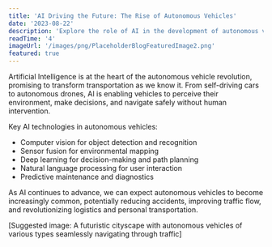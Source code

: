 ```yaml
---
title: 'AI Driving the Future: The Rise of Autonomous Vehicles'
date: '2023-08-22'
description: 'Explore the role of AI in the development of autonomous vehicles and its potential impact on transportation.'
readTime: '4'
imageUrl: '/images/png/PlaceholderBlogFeaturedImage2.png'
featured: true
---
```


Artificial Intelligence is at the heart of the autonomous vehicle revolution, promising to transform transportation as we know it. From self-driving cars to autonomous drones, AI is enabling vehicles to perceive their environment, make decisions, and navigate safely without human intervention.

Key AI technologies in autonomous vehicles:

- Computer vision for object detection and recognition
- Sensor fusion for environmental mapping
- Deep learning for decision-making and path planning
- Natural language processing for user interaction
- Predictive maintenance and diagnostics

As AI continues to advance, we can expect autonomous vehicles to become increasingly common, potentially reducing accidents, improving traffic flow, and revolutionizing logistics and personal transportation.

[Suggested image: A futuristic cityscape with autonomous vehicles of various types seamlessly navigating through traffic]
